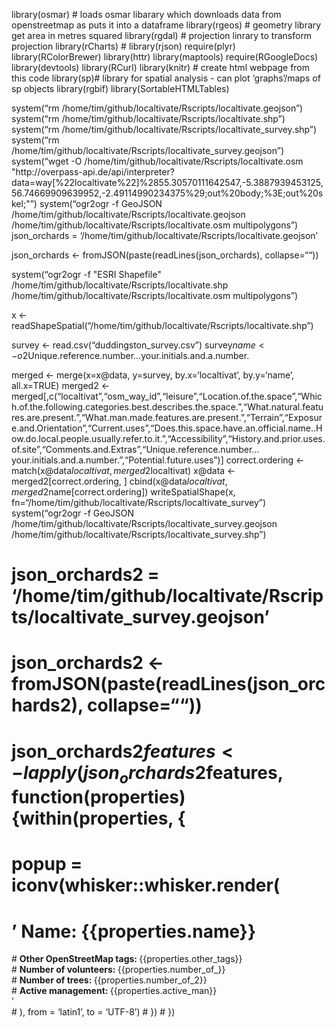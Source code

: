 
library(osmar) # loads osmar libarary which downloads data from openstreetmap as puts it into a dataframe
library(rgeos) # geometry library get area in metres squared
library(rgdal) # projection linrary to transform projection
 library(rCharts) # 
 library(rjson)
 require(plyr)
 library(RColorBrewer)
 library(httr)
 library(maptools)
 require(RGoogleDocs)
 library(devtools)
library(RCurl)
library(knitr) # create html webpage from this code
 library(sp)# library for spatial analysis - can plot 'graphs'/maps of sp objects
library(rgbif)
 library(SortableHTMLTables)



system("rm /home/tim/github/localtivate/Rscripts/localtivate.geojson")
system("rm /home/tim/github/localtivate/Rscripts/localtivate.shp")
system("rm /home/tim/github/localtivate/Rscripts/localtivate_survey.shp")
system("rm /home/tim/github/localtivate/Rscripts/localtivate_survey.geojson")
system("wget -O /home/tim/github/localtivate/Rscripts/localtivate.osm \"http://overpass-api.de/api/interpreter?data=way[%22localtivate%22]%2855.30570111642547,-5.3887939453125,56.74669909639952,-2.49114990234375%29;out%20body;%3E;out%20skel;\"")
system("ogr2ogr -f GeoJSON /home/tim/github/localtivate/Rscripts/localtivate.geojson /home/tim/github/localtivate/Rscripts/localtivate.osm multipolygons")
json_orchards = '/home/tim/github/localtivate/Rscripts/localtivate.geojson'

json_orchards <- fromJSON(paste(readLines(json_orchards), collapse=""))

system("ogr2ogr -f \"ESRI Shapefile\" /home/tim/github/localtivate/Rscripts/localtivate.shp /home/tim/github/localtivate/Rscripts/localtivate.osm multipolygons")

x <- readShapeSpatial("/home/tim/github/localtivate/Rscripts/localtivate.shp")

survey <- read.csv("duddingston_survey.csv")
survey$name <- o2$Unique.reference.number...your.initials.and.a.number.

merged <- merge(x=x@data, y=survey, by.x='localtivat', by.y='name', all.x=TRUE)
merged2 <- merged[,c("localtivat","osm_way_id","leisure","Location.of.the.space","Which.of.the.following.categories.best.describes.the.space.","What.natural.features.are.present.","What.man.made.features.are.present.","Terrain","Exposure.and.Orientation","Current.uses","Does.this.space.have.an.official.name..How.do.local.people.usually.refer.to.it.","Accessibility","History.and.prior.uses.of.site","Comments.and.Extras","Unique.reference.number...your.initials.and.a.number.","Potential.future.uses")]
correct.ordering <- match(x@data$localtivat, merged2$localtivat)
x@data <- merged2[correct.ordering, ]
cbind(x@data$localtivat, merged2$name[correct.ordering])
writeSpatialShape(x, fn="/home/tim/github/localtivate/Rscripts/localtivate_survey")
system("ogr2ogr -f GeoJSON /home/tim/github/localtivate/Rscripts/localtivate_survey.geojson  /home/tim/github/localtivate/Rscripts/localtivate_survey.shp")

# json_orchards2 = '/home/tim/github/localtivate/Rscripts/localtivate_survey.geojson'

# json_orchards2 <- fromJSON(paste(readLines(json_orchards2), collapse=""))

# json_orchards2$features <- lapply(json_orchards2$features, function(properties){within(properties, {
# popup = iconv(whisker::whisker.render(
# '<b> Name: {{properties.name}} </b><br>
 #       <b>Other OpenStreetMap tags: </b> {{properties.other_tags}} <br>
 # <b>Number of volunteers: </b> {{properties.number_of_}} <br>
#  <b>Number of trees: </b> {{properties.number_of_2}} <br>
# <b>Active management: </b> {{properties.active_man}} <br>'    
# ), from = 'latin1', to = 'UTF-8')
# })
# })

